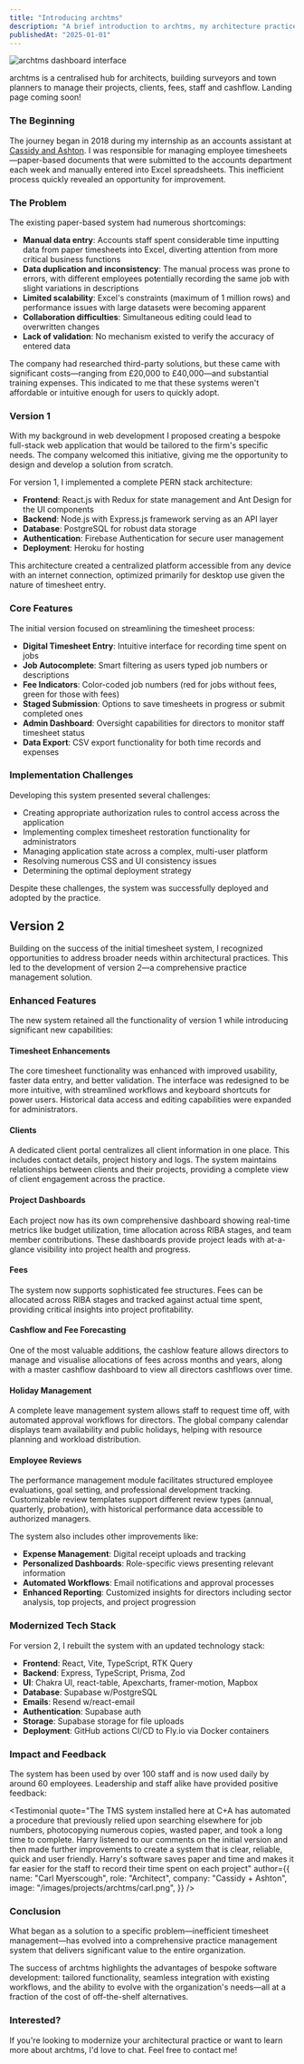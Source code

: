 ```yaml
---
title: "Introducing archtms"
description: "A brief introduction to archtms, my architecture practice management system."
publishedAt: "2025-01-01"
---
```


<div className="relative w-full mb-10">
  <Image
    src="/images/projects/archtms/tms.png"
    alt="archtms dashboard interface"
    width={500}
    height={200}
    className="mx-auto"
    priority
  />
</div>

archtms is a centralised hub for architects, building surveyors and town planners to manage their projects, clients, fees, staff and cashflow. Landing page coming soon!

### The Beginning

The journey began in 2018 during my internship as an accounts assistant at [Cassidy and Ashton](https://www.cassidyashton.co.uk/). I was responsible for managing employee timesheets—paper-based documents that were submitted to the accounts department each week and manually entered into Excel spreadsheets. This inefficient process quickly revealed an opportunity for improvement.

### The Problem

The existing paper-based system had numerous shortcomings:

- **Manual data entry**: Accounts staff spent considerable time inputting data from paper timesheets into Excel, diverting attention from more critical business functions
- **Data duplication and inconsistency**: The manual process was prone to errors, with different employees potentially recording the same job with slight variations in descriptions
- **Limited scalability**: Excel's constraints (maximum of 1 million rows) and performance issues with large datasets were becoming apparent
- **Collaboration difficulties**: Simultaneous editing could lead to overwritten changes
- **Lack of validation**: No mechanism existed to verify the accuracy of entered data

The company had researched third-party solutions, but these came with significant costs—ranging from £20,000 to £40,000—and substantial training expenses. This indicated to me that these systems weren't affordable or intuitive enough for users to quickly adopt.

### Version 1

With my background in web development I proposed creating a bespoke full-stack web application that would be tailored to the firm's specific needs. The company welcomed this initiative, giving me the opportunity to design and develop a solution from scratch.

For version 1, I implemented a complete PERN stack architecture:

- **Frontend**: React.js with Redux for state management and Ant Design for the UI components
- **Backend**: Node.js with Express.js framework serving as an API layer
- **Database**: PostgreSQL for robust data storage
- **Authentication**: Firebase Authentication for secure user management
- **Deployment**: Heroku for hosting

This architecture created a centralized platform accessible from any device with an internet connection, optimized primarily for desktop use given the nature of timesheet entry.

### Core Features

The initial version focused on streamlining the timesheet process:

- **Digital Timesheet Entry**: Intuitive interface for recording time spent on jobs
- **Job Autocomplete**: Smart filtering as users typed job numbers or descriptions
- **Fee Indicators**: Color-coded job numbers (red for jobs without fees, green for those with fees)
- **Staged Submission**: Options to save timesheets in progress or submit completed ones
- **Admin Dashboard**: Oversight capabilities for directors to monitor staff timesheet status
- **Data Export**: CSV export functionality for both time records and expenses

### Implementation Challenges

Developing this system presented several challenges:

- Creating appropriate authorization rules to control access across the application
- Implementing complex timesheet restoration functionality for administrators
- Managing application state across a complex, multi-user platform
- Resolving numerous CSS and UI consistency issues
- Determining the optimal deployment strategy

Despite these challenges, the system was successfully deployed and adopted by the practice.

## Version 2

Building on the success of the initial timesheet system, I recognized opportunities to address broader needs within architectural practices. This led to the development of version 2—a comprehensive practice management solution.

### Enhanced Features

The new system retained all the functionality of version 1 while introducing significant new capabilities:

#### Timesheet Enhancements

The core timesheet functionality was enhanced with improved usability, faster data entry, and better validation. The interface was redesigned to be more intuitive, with streamlined workflows and keyboard shortcuts for power users. Historical data access and editing capabilities were expanded for administrators.

#### Clients

A dedicated client portal centralizes all client information in one place. This includes contact details, project history and logs. The system maintains relationships between clients and their projects, providing a complete view of client engagement across the practice.

#### Project Dashboards

Each project now has its own comprehensive dashboard showing real-time metrics like budget utilization, time allocation across RIBA stages, and team member contributions. These dashboards provide project leads with at-a-glance visibility into project health and progress.

#### Fees

The system now supports sophisticated fee structures. Fees can be allocated across RIBA stages and tracked against actual time spent, providing critical insights into project profitability.

#### Cashflow and Fee Forecasting

One of the most valuable additions, the cashlow feature allows directors to manage and visualise allocations of fees across months and years, along with a master cashflow dashboard to view all directors cashflows over time.

#### Holiday Management

A complete leave management system allows staff to request time off, with automated approval workflows for directors. The global company calendar displays team availability and public holidays, helping with resource planning and workload distribution.

#### Employee Reviews

The performance management module facilitates structured employee evaluations, goal setting, and professional development tracking. Customizable review templates support different review types (annual, quarterly, probation), with historical performance data accessible to authorized managers.

The system also includes other improvements like:

- **Expense Management**: Digital receipt uploads and tracking
- **Personalized Dashboards**: Role-specific views presenting relevant information
- **Automated Workflows**: Email notifications and approval processes
- **Enhanced Reporting**: Customized insights for directors including sector analysis, top projects, and project progression

### Modernized Tech Stack

For version 2, I rebuilt the system with an updated technology stack:

- **Frontend**: React, Vite, TypeScript, RTK Query
- **Backend**: Express, TypeScript, Prisma, Zod
- **UI**: Chakra UI, react-table, Apexcharts, framer-motion, Mapbox
- **Database**: Supabase w/PostgreSQL
- **Emails**: Resend w/react-email
- **Authentication**: Supabase auth
- **Storage**: Supabase storage for file uploads
- **Deployment**: GitHub actions CI/CD to Fly.io via Docker containers

### Impact and Feedback

The system has been used by over 100 staff and is now used daily by around 60 employees. Leadership and staff alike have provided positive feedback:

<div>
  <Testimonial
    quote="Since the new time management system has been up and running not only have I been able to produce my own weekly time sheets & expenses much easier but I have been able to assess staff time and book costs against fee levels for individual jobs. As a Director this is invaluable in helping to run an efficient business, particularly as an architectural practice. This automated process whilst helping solve a problem also adds to our environmental credentials with a paperless system now in place. A very professional tool that we can easily evolve over time as the business needs change"
    author={{
      name: "Lawrence McBurney",
      role: "Board Director",
      company: "Cassidy + Ashton",
      image: "/images/projects/archtms/lawrence.png",
    }}
  />

  <Testimonial
    quote="The TMS system installed here at C+A has automated a procedure that previously relied upon searching elsewhere for job numbers, photocopying numerous copies, wasted paper, and took a long time to complete. Harry listened to our comments on the initial version and then made further improvements to create a system that is clear, reliable, quick and user friendly. Harry's software saves paper and time and makes it far easier for the staff to record their time spent on each project"
    author={{
      name: "Carl Myerscough",
      role: "Architect",
      company: "Cassidy + Ashton",
      image: "/images/projects/archtms/carl.png",
    }}
  />
</div>

### Conclusion

What began as a solution to a specific problem—inefficient timesheet management—has evolved into a comprehensive practice management system that delivers significant value to the entire organization.

The success of archtms highlights the advantages of bespoke software development: tailored functionality, seamless integration with existing workflows, and the ability to evolve with the organization's needs—all at a fraction of the cost of off-the-shelf alternatives.

### Interested?

If you're looking to modernize your architectural practice or want to learn more about archtms, I'd love to chat. Feel free to contact me!
